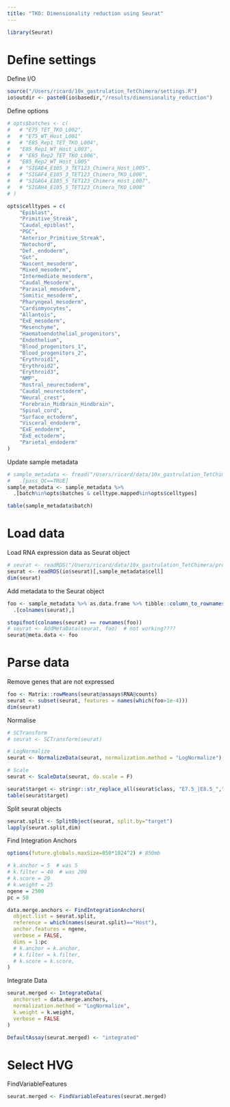 ```yaml
---
title: "TKO: Dimensionality reduction using Seurat"
---
```

  
```r
library(Seurat)
```

# Define settings

Define I/O
```r
source("/Users/ricard/10x_gastrulation_TetChimera/settings.R")
io$outdir <- paste0(io$basedir,"/results/dimensionality_reduction")
```

Define options
```r
# opts$batches <- c(
#   # "E75_TET_TKO_L002", 
#   # "E75_WT_Host_L001"
#   # "E85_Rep1_TET_TKO_L004", 
#   "E85_Rep1_WT_Host_L003",
#   # "E85_Rep2_TET_TKO_L006", 
#   "E85_Rep2_WT_Host_L005"
#   # "SIGAE4_E105_3_TET123_Chimera_Host_L005", 
#   # "SIGAF4_E105_3_TET123_Chimera_TKO_L006", 
#   # "SIGAG4_E105_5_TET123_Chimera_Host_L007", 
#   # "SIGAH4_E105_5_TET123_Chimera_TKO_L008"
# )

opts$celltypes = c(
	"Epiblast",
	"Primitive_Streak",
	"Caudal_epiblast",
	"PGC",
	"Anterior_Primitive_Streak",
	"Notochord",
	"Def._endoderm",
	"Gut",
	"Nascent_mesoderm",
	"Mixed_mesoderm",
	"Intermediate_mesoderm",
	"Caudal_Mesoderm",
	"Paraxial_mesoderm",
	"Somitic_mesoderm",
	"Pharyngeal_mesoderm",
	"Cardiomyocytes",
	"Allantois",
	"ExE_mesoderm",
	"Mesenchyme",
	"Haematoendothelial_progenitors",
	"Endothelium",
	"Blood_progenitors_1",
	"Blood_progenitors_2",
	"Erythroid1",
	"Erythroid2",
	"Erythroid3",
	"NMP",
	"Rostral_neurectoderm",
	"Caudal_neurectoderm",
	"Neural_crest",
	"Forebrain_Midbrain_Hindbrain",
	"Spinal_cord",
	"Surface_ectoderm",
	"Visceral_endoderm",
	"ExE_endoderm",
	"ExE_ectoderm",
	"Parietal_endoderm"
)
```

Update sample metadata
```r
# sample_metadata <- fread("/Users/ricard/data/10x_gastrulation_TetChimera/processed/fourth_batch/sample_metadata.txt.gz") %>%
#   .[pass_QC==TRUE]
sample_metadata <- sample_metadata %>%
  .[batch%in%opts$batches & celltype.mapped%in%opts$celltypes]

table(sample_metadata$batch)
```

# Load data

Load RNA expression data as Seurat object
```r
# seurat <- readRDS("/Users/ricard/data/10x_gastrulation_TetChimera/processed/fourth_batch/seurat.rds")
seurat <- readRDS(io$seurat)[,sample_metadata$cell]
dim(seurat)
```

Add metadata to the Seurat object
```r
foo <- sample_metadata %>% as.data.frame %>% tibble::column_to_rownames("cell") %>%
  .[colnames(seurat),]

stopifnot(colnames(seurat) == rownames(foo))
# seurat <- AddMetaData(seurat, foo)  # not working????
seurat@meta.data <- foo
```

# Parse data 

Remove genes that are not expressed
```r
foo <- Matrix::rowMeans(seurat@assays$RNA@counts)
seurat <- subset(seurat, features = names(which(foo>1e-4)))
dim(seurat)
```

Normalise
```r
# SCTransform
# seurat <- SCTransform(seurat)
```

```r
# LogNormalize
seurat <- NormalizeData(seurat, normalization.method = "LogNormalize")

# Scale
seurat <- ScaleData(seurat, do.scale = F)
```

```r
seurat$target <- stringr::str_replace_all(seurat$class, "E7.5_|E8.5_","")
table(seurat$target)
```

Split seurat objects
```r
seurat.split <- SplitObject(seurat, split.by="target")
lapply(seurat.split,dim)
```

Find Integration Anchors
```r
options(future.globals.maxSize=850*1024^2) # 850mb

# k.anchor = 5  # was 5
# k.filter = 40  # was 200
# k.score = 20
# k.weight = 25
ngene = 2500
pc = 50

data.merge.anchors <- FindIntegrationAnchors(
  object.list = seurat.split,  
  reference = which(names(seurat.split)=="Host"),
  anchor.features = ngene, 
  verbose = FALSE, 
  dims = 1:pc
  # k.anchor = k.anchor, 
  # k.filter = k.filter, 
  # k.score = k.score, 
)
```

Integrate Data
```r
seurat.merged <- IntegrateData(
  anchorset = data.merge.anchors, 
  normalization.method = "LogNormalize",
  k.weight = k.weight,
  verbose = FALSE
)
```

```r
DefaultAssay(seurat.merged) <- "integrated"
```

# Select HVG

FindVariableFeatures
```r
seurat.merged <- FindVariableFeatures(seurat.merged)
```